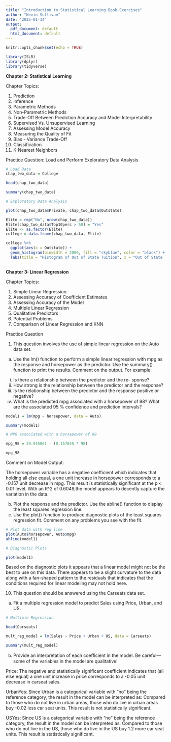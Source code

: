 ```yaml
---
title: "Introduction to Statistical Learning Book Exercises"
author: "Kevin Sullivan"
date: '2025-01-14'
output:
  pdf_document: default
  html_document: default
---
```


```r
knitr::opts_chunk$set(echo = TRUE)

library(ISLR)
library(dplyr)
library(tidyverse)
```

**Chapter 2: Statistical Learning**

Chapter Topics: 

1. Prediction
2. Inference
3. Parametric Methods
4. Non-Parametric Methods
5. Trade-Off Between Prediction Accuracy and Model Interpretability
6. Supervised Vs. Unsupervised Learning
7. Assessing Model Accuracy
8. Measuring the Quality of Fit
9. Bias - Variance Trade-Off
10. Classification 
11. K-Nearest Neighbors


Practice Question: Load and Perform Exploratory Data Analysis

```r
# Load Data
chap_two_data = College
```


```r

head(chap_two_data)

summary(chap_two_data)

```

```r
# Exploratory Data Analysis

plot(chap_two_data$Private, chap_two_data$Outstate)

Elite = rep("No", nrow(chap_two_data))
Elite[chap_two_data$Top10perc > 50] = "Yes" 
Elite <- as.factor(Elite)
college = data.frame(chap_two_data, Elite)

college %>%
  ggplot(aes(x = Outstate)) +
  geom_histogram(binwidth = 2000, fill = "skyblue", color = "black") +
  labs(title = "Histogram of Out of State Tuition", x = "Out of State Tuition", y = "Frequency")
    

```

**Chapter 3: Linear Regression**

Chapter Topics:

1. Simple Linear Regression
2. Assessing Accuracy of Coefficient Estimates
3. Assessing Accuracy of the Model
4. Multiple Linear Regression
5. Qualitative Predictors
6. Potential Problems
7. Comparison of Linear Regression and KNN

Practice Question

1. This question involves the use of simple linear regression on the Auto data set.
(a) Use the lm() function to perform a simple linear regression with mpg as the response and horsepower as the predictor. Use the summary() function to print the results. Comment on the output. For example:
i. Is there a relationship between the predictor and the re- sponse?
ii. How strong is the relationship between the predictor and the response?
iii. Is the relationship between the predictor and the response positive or negative?
iv. What is the predicted mpg associated with a horsepower of 98? What are the associated 95 % confidence and prediction intervals?


```r
model1 = lm(mpg ~ horsepower, data = Auto)

summary(model1)

# MPG associated with a horsepower of 98

mpg_98 = 39.935861 - (0.157845 * 98)

mpg_98
```

Comment on Model Output:

The horsepower variable has a negative coefficient which indicates that holding all else equal, a one unit increase in horsepower corresponds to a -0.157 unit decrease in mpg. This result is statistically significant at the p < 0.01 level. With an R^2 of 0.6049,the model appears to decently capture the variation in the data.


(b) Plot the response and the predictor. Use the abline() function to display the least squares regression line.
(c) Use the plot() function to produce diagnostic plots of the least squares regression fit. Comment on any problems you see with the fit.


```r
# Plot data with reg line
plot(Auto$horsepower, Auto$mpg)
abline(model1)

# Diagnostic Plots

plot(model1)
```

Based on the diagnostic plots it appears that a linear model might not be the best to use on this data. There appears to be a slight curvature to the data along with a fan-shaped pattern to the residuals that indicates that the conditions required for linear modeling may not hold here.


10. This question should be answered using the Carseats data set.

(a) Fit a multiple regression model to predict Sales using Price,
Urban, and US.


```r
# Multiple Regression

head(Carseats)

mult_reg_model = lm(Sales ~ Price + Urban + US, data = Carseats)

summary(mult_reg_model)
```

(b) Provide an interpretation of each coeﬀicient in the model. Be
careful—some of the variables in the model are qualitative!

Price: The negative and statistically significant coefficient indicates that (all else equal) a one unit increase in price corresponds to a -0.05 unit decrease in carseat sales.

UrbanYes: Since Urban is a categorical variable with "no" being the reference category, the result in the model can be interpreted as: Compared to those who do not live in urban areas, those who do live in urban areas buy -0.02 less car seat units. This result is not statistically significant.

USYes: Since US is a categorical variable with "no" being the reference category, the result in the model can be interpreted as: Compared to those who do not live in the US, those who do live in the US  buy 1.2 more car seat units. This result is statistically significant.


